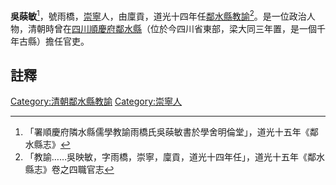 {{明清人物信息框
| 姓名 =吳𦴤敏
| 最高職務 = [[四川|四川]][[鄰水縣|鄰水縣]][[教諭|教諭]]
| 國家 = 大清
| 籍貫 = [[崇寧|崇寧]]
| 字號 =字雨橋
| 出生日期 = ？年？月？日
| 逝世日期 = ？年？月？日
| 墓葬 = 
| 配偶 =  
| 親屬 = 曾祖、祖、父，母
| 出身 =廩貢 
| 著作 =  
*雨橋文集一卷<ref>「雨橋文集一卷，邑嵗貢吳雨橋撰」，《崇甯縣志》典籍卅二</ref>
}}
'''吳𦴤敏'''{{BD|？年||？年||}}<ref>「署順慶府隣水縣儒學教諭雨橋氏吳𦴤敏書於學舍明倫堂」，道光十五年《鄰水縣志》</ref>，號雨橋，[[崇寧|崇寧]]人，由廩貢，道光十四年任[[鄰水縣|鄰水縣]][[教諭|教諭]]<ref>「教諭……吳映敏，字雨橋，崇寧，廩貢，道光十四年任」，道光十五年《鄰水縣志》卷之四職官志</ref>。是一位政治人物，清朝時曾在[[四川|四川]][[順慶府|順慶府]][[鄰水縣|鄰水縣]]（位於今四川省東部，梁大同三年置，是一個千年古縣）擔任官吏。
==註釋==
{{reflist}}
{{清朝人物小作品}}
[[Category:清朝鄰水縣教諭|Category:清朝鄰水縣教諭]]
[[Category:崇寧人|Category:崇寧人]]